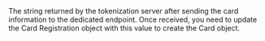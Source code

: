   

  
<ResponseField name="RegistrationData" type="string" >    
The string returned by the tokenization server after sending the card information to the dedicated endpoint. Once received, you need to update the Card Registration object with this value to create the Card object.  
</ResponseField>